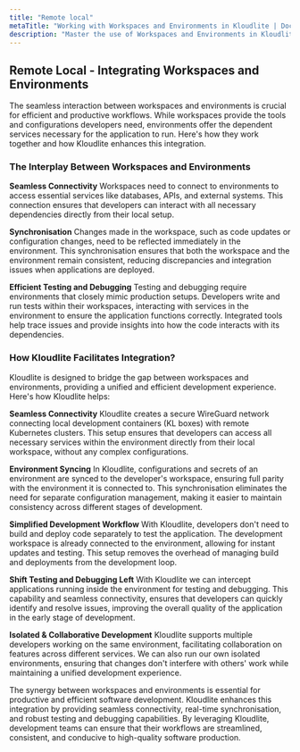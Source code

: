 ```yaml
---
title: "Remote local"  
metaTitle: "Working with Workspaces and Environments in Kloudlite | Documentation"  
description: "Master the use of Workspaces and Environments in Kloudlite. Learn how to set up, manage, and optimize your development workflow for maximum efficiency"
---
```


## Remote Local - Integrating Workspaces and Environments
The seamless interaction between workspaces and environments is crucial for efficient and productive workflows. 
While workspaces provide the tools and configurations developers need, environments offer the dependent services 
necessary for the application to run. Here's how they work together and how Kloudlite enhances this integration.

### The Interplay Between Workspaces and Environments
**Seamless Connectivity**
Workspaces need to connect to environments to access essential services like databases, APIs, and external systems. 
This connection ensures that developers can interact with all necessary dependencies directly from their local setup.

**Synchronisation**
Changes made in the workspace, such as code updates or configuration changes, need to be reflected immediately in the 
environment. This synchronisation ensures that both the workspace and the environment remain consistent, reducing 
discrepancies and integration issues when applications are deployed.

**Efficient Testing and Debugging**
Testing and debugging require environments that closely mimic production setups. Developers write and run tests within 
their workspaces, interacting with services in the environment to ensure the application functions correctly. Integrated 
tools help trace issues and provide insights into how the code interacts with its dependencies.


### How Kloudlite Facilitates Integration?
Kloudlite is designed to bridge the gap between workspaces and environments, providing a unified and efficient 
development experience. Here's how Kloudlite helps:

**Seamless Connectivity**
Kloudlite creates a secure WireGuard network connecting local development containers (KL boxes) with remote 
Kubernetes clusters. This setup ensures that developers can access all necessary services within the environment 
directly from their local workspace, without any complex configurations.

**Environment Syncing**
In Kloudlite, configurations and secrets of an environment are synced to the developer's workspace, ensuring full 
parity with the environment it is connected to. This synchronisation eliminates the need for separate configuration 
management, making it easier to maintain consistency across different stages of development.

**Simplified Development Workflow**
With Kloudlite, developers don't need to build and deploy code separately to test the application. The development 
workspace is already connected to the environment, allowing for instant updates and testing. This setup removes the 
overhead of managing build and deployments from the development loop.

**Shift Testing and Debugging Left**
With Kloudlite we can intercept applications running inside the environment for testing and debugging. This capability 
and seamless connectivity, ensures that developers can quickly identify and resolve issues, improving the overall quality 
of the application in the early stage of development.

**Isolated & Collaborative Development**
Kloudlite supports multiple developers working on the same environment, facilitating collaboration on features across 
different services. We can also run our own isolated environments, ensuring that changes don't interfere with others' 
work while maintaining a unified development experience.

The synergy between workspaces and environments is essential for productive and efficient software development. Kloudlite 
enhances this integration by providing seamless connectivity, real-time synchronisation, and robust testing and debugging 
capabilities. By leveraging Kloudlite, development teams can ensure that their workflows are streamlined, consistent, and 
conducive to high-quality software production.
